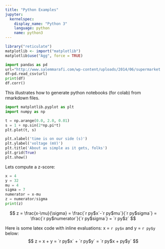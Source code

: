 ```yaml
---
title: "Python Examples"
jupyter:
  kernelspec:
    display_name: "Python 3" 
    language: python 
    name: python3 
---
```


```r
library("reticulate")
matplotlib <- import("matplotlib")
matplotlib$use("Agg", force = TRUE)
```

```python
import pandas as pd
url="http://www.salemmarafi.com/wp-content/uploads/2014/06/supermarket.csv"
df=pd.read_csv(url)
print(df)
df.corr()
```

This illustrates how to generate python notebooks (for colab) from rmarkdown files.

```python
import matplotlib.pyplot as plt
import numpy as np

t = np.arange(0.0, 2.0, 0.01)
s = 1 + np.sin(2*np.pi*t)
plt.plot(t, s)

plt.xlabel('time is on our side (s)')
plt.ylabel('voltage (mV)')
plt.title('About as simple as it gets, folks')
plt.grid(True)
plt.show()
```

Lets compute a z-score:
```python
x = 4 
y = 32
mu = 4
sigma = 7
numerator = x-mu
z = numerator/sigma
print(z)
```
$$
z = \frac{x-\mu}{\sigma} 
  = \frac{`r py$x`-`r py$mu`}{`r py$sigma`} 
  = \frac{`r py$numerator`}{`r py$sigma`} 
  = `r py$z`
$$

Here is some latex code with inline evaluations: x = `r py$x` and y = `r py$y` below:
$$ 
z = x + y = `r py$x` + `r py$y` = `r py$x + py$y`
$$

